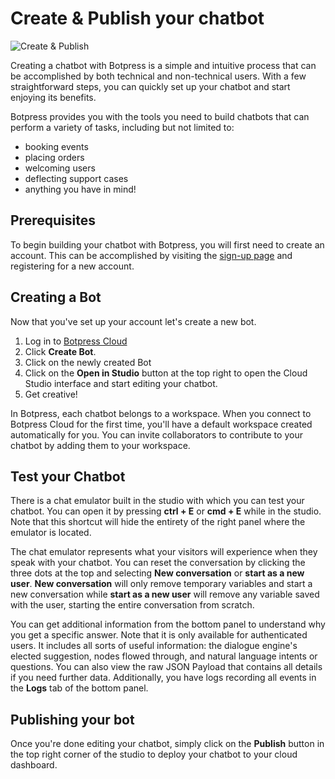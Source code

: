 # Create & Publish your chatbot

![Create & Publish](/docs/content/create-and-publish-cover.png)

Creating a chatbot with Botpress is a simple and intuitive process that can be accomplished by both technical and non-technical users. With a few straightforward steps, you can quickly set up your chatbot and start enjoying its benefits.

Botpress provides you with the tools you need to build chatbots that can perform a variety of tasks, including but not limited to:

- booking events
- placing orders
- welcoming users
- deflecting support cases
- anything you have in mind!

## Prerequisites

To begin building your chatbot with Botpress, you will first need to create an account. This can be accomplished by visiting the [sign-up page](https://sso.botpress.cloud/registration) and registering for a new account.

## Creating a Bot

Now that you've set up your account let's create a new bot.

1. Log in to [Botpress Cloud](https://app.botpress.cloud)
2. Click **Create Bot**.
3. Click on the newly created Bot
4. Click on the **Open in Studio** button at the top right to open the Cloud Studio interface and start editing your chatbot.
5. Get creative!

In Botpress, each chatbot belongs to a workspace. When you connect to Botpress Cloud for the first time, you'll have a default workspace created automatically for you. You can invite collaborators to contribute to your chatbot by adding them to your workspace.

## Test your Chatbot

There is a chat emulator built in the studio with which you can test your chatbot. You can open it by pressing **ctrl + E** or **cmd + E** while in the studio. Note that this shortcut will hide the entirety of the right panel where the emulator is located.

The chat emulator represents what your visitors will experience when they speak with your chatbot. You can reset the conversation by clicking the three dots at the top and selecting **New conversation** or **start as a new user**. **New conversation** will only remove temporary variables and start a new conversation while **start as a new user** will remove any variable saved with the user, starting the entire conversation from scratch.

You can get additional information from the bottom panel to understand why you get a specific answer. Note that it is only available for authenticated users. It includes all sorts of useful information: the dialogue engine's elected suggestion, nodes flowed through, and natural language intents or questions. You can also view the raw JSON Payload that contains all details if you need further data. Additionally, you have logs recording all events in the **Logs** tab of the bottom panel.

## Publishing your bot

Once you're done editing your chatbot, simply click on the **Publish** button in the top right corner of the studio to deploy your chatbot to your cloud dashboard.
